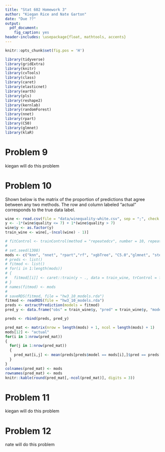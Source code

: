 ```yaml
---
title: "Stat 602 Homework 3"
author: "Kiegan Rice and Nate Garton"
date: "Due ??"
output: 
  pdf_document: 
    fig_caption: yes
header-includes: \usepackage{float, mathtools, accents}
---
```



\newcommand{\dbtilde}[1]{\accentset{\approx}{#1}}

```r
knitr::opts_chunk$set(fig.pos = 'H')
```

```r
library(tidyverse)
library(gridExtra)
library(knitr)
library(cvTools)
library(class)
library(caret)
library(elasticnet)
library(earth)
library(pls)
library(reshape2)
library(kernlab)
library(randomForest)
library(nnet)
library(rpart)
library(C50)
library(glmnet)
library(klaR)
```

# Problem 9  
kiegan will do this problem 

# Problem 10  
Shown below is the matrix of the proportion of predictions that agree between any two methods. The row and column labeled "actual" corresponds to the true data label.  

```r
wine <- read.csv(file = "data/winequality-white.csv", sep = ";", check.names = TRUE)
y <- -1*(wine$quality <= 7) + 1*(wine$quality > 7)
wine$y <- as.factor(y)
train_wine <- wine[,-(ncol(wine) - 1)]

# fitControl <- trainControl(method = "repeatedcv", number = 10, repeats = 5, search = "grid")
# 
# set.seed(1308)
mods <- c("knn", "nnet", "rpart","rf", "xgbTree", "C5.0","glmnet", "stepLDA", "svmLinear", "svmPoly", "svmRadial")
# preds <- list()
# fitmod <- list()
# for(i in 1:length(mods))
# {
#   fitmod[[i]] <- caret::train(y ~ ., data = train_wine, trControl = fitControl, method = mods[i])
# }
# names(fitmod) <- mods
# 
# saveRDS(fitmod, file = "hw3_10_models.rda")
fitmod <- readRDS(file = "hw3_10_models.rda")
preds <- extractPrediction(models = fitmod)
pred_y <- data.frame("obs" = train_wine$y, "pred" = train_wine$y, "model" = "actual", "dataType" = "Training", "object" = "none")

preds <- rbind(preds, pred_y)

pred_mat <- matrix(nrow = length(mods) + 1, ncol = length(mods) + 1)
mods[12] <- "actual"
for(i in 1:nrow(pred_mat))
{
  for(j in 1:nrow(pred_mat))
  {
    pred_mat[i,j] <- mean(preds[preds$model == mods[i],]$pred == preds[preds$model == mods[j],]$pred)
  }
}
colnames(pred_mat) <- mods
rownames(pred_mat) <- mods
knitr::kable(round(pred_mat[,-ncol(pred_mat)], digits = 3))
```

# Problem 11  
kiegan will do this problem

# Problem 12  
nate will do this problem  



